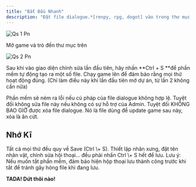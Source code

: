 ```yaml
---
title: "Bắt Đầu Nhanh"
description: "Đặt file dialogue.*[renpy, rpg, dogot] vào trong thư mục chứa game, cùng cấp với file .exe"
---
```


![Qs 1 Pn](/images/qs_1.png)

Mở game và trỏ đến thư mục trên

![Qs 2 Pn](/images/qs_2.png)

Sau khi vào giao diện chỉnh sửa lần đầu tiên, hãy nhấn **Ctrl \+ S **để phần mềm tự động tạo ra một số file. Chạy game lên để đảm bảo rằng mọi thứ hoạt động đúng. (Chỉ làm điều này khi lần đầu tiên mở dự án, từ lần 2 không cần nữa)

<Warning>
  Phần mềm sẽ ném ra lỗi nếu cú pháp của file dialogue không hợp lệ. Tuyệt đối không sửa file này nếu không có sự hỗ trợ của Admin.
</Warning>

<Warning>
  Tuyệt đối KHÔNG BAO GIỜ được xóa file dialogue. Nó là file dùng để update game sau này, xóa là ăn cứt.
</Warning>

## Nhớ Kĩ

<Tip>
  Tất cả mọi thứ đều quy về Save (Ctrl \+ S). Thiết lập nhân xưng, đặt tên nhân vật, chỉnh sửa hội thoại... đều phải nhấn Ctrl \+ S hết để lưu.
</Tip>

<Note>
  Lưu ý: Nếu muốn tắt phần mềm, đảm bảo hiện hộp thoại lưu thành công trước khi tắt để tránh gây hỏng file khi đang lưu.
</Note>

**TADA\! Dứt thôi nào\!**
